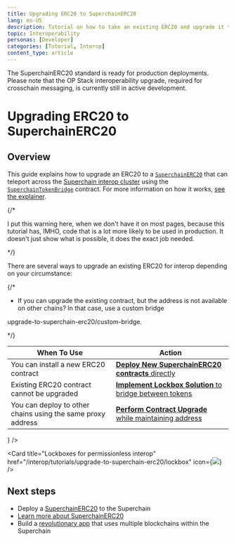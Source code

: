 ```yaml
---
title: Upgrading ERC20 to SuperchainERC20
lang: en-US
description: Tutorial on how to take an existing ERC20 and upgrade it to SuperchainERC20.
topic: Interoperability
personas: [Developer]
categories: [Tutorial, Interop]
content_type: article
---
```



<Callout>
  The SuperchainERC20 standard is ready for production deployments.
  Please note that the OP Stack interoperability upgrade, required for crosschain messaging, is currently still in active development.
</Callout>

# Upgrading ERC20 to SuperchainERC20

## Overview

This guide explains how to upgrade an ERC20 to a [`SuperchainERC20`](https://github.com/ethereum-optimism/optimism/blob/develop/packages/contracts-bedrock/src/L2/SuperchainERC20.sol) that can teleport across the [Superchain interop cluster](/interop/explainer#superchain-interop-cluster) using the [`SuperchainTokenBridge`](https://github.com/ethereum-optimism/optimism/blob/develop/packages/contracts-bedrock/src/L2/SuperchainTokenBridge.sol) contract. For more information on how it works, [see the explainer](/interop/superchain-erc20).

{/* 

I put this warning here, when we don't have it on most pages, because this tutorial
has, IMHO, code that is a lot more likely to be used in production. It doesn't just
show what is possible, it does the exact job needed.

*/}

There are several ways to upgrade an existing ERC20 for interop depending on your circumstance:

{/* 

*   If you can upgrade the existing contract, but the address is not available on other chains? In that case, use a custom bridge 

upgrade-to-superchain-erc20/custom-bridge.

*/}

| When To Use                                                 | Action                                                                                                                    |
| ----------------------------------------------------------- | ------------------------------------------------------------------------------------------------------------------------- |
| You can install a new ERC20 contract                        | [**Deploy New SuperchainERC20 contracts** directly](/interop/tutorials/deploy-superchain-erc20)                           |
| Existing ERC20 contract cannot be upgraded                  | [**Implement Lockbox Solution** to bridge between tokens](/interop/tutorials/upgrade-to-superchain-erc20/lockbox)         |
| You can deploy to other chains using the same proxy address | [**Perform Contract Upgrade** while maintaining address](/interop/tutorials/upgrade-to-superchain-erc20/contract-upgrade) |

<Cards>
  <Card title="Contract upgrade" href="/interop/tutorials/upgrade-to-superchain-erc20/contract-upgrade" icon={<img src="/img/icons/shapes.svg" />} />

  <Card title="Lockboxes for permissionless interop" href="/interop/tutorials/upgrade-to-superchain-erc20/lockbox" icon={<img src="/img/icons/shapes.svg" />} />
</Cards>

## Next steps

*   Deploy a [SuperchainERC20](/interop/tutorials/deploy-superchain-erc20) to the Superchain
*   [Learn more about SuperchainERC20](/interop/superchain-erc20)
*   Build a [revolutionary app](/app-developers/get-started) that uses multiple blockchains within the Superchain
